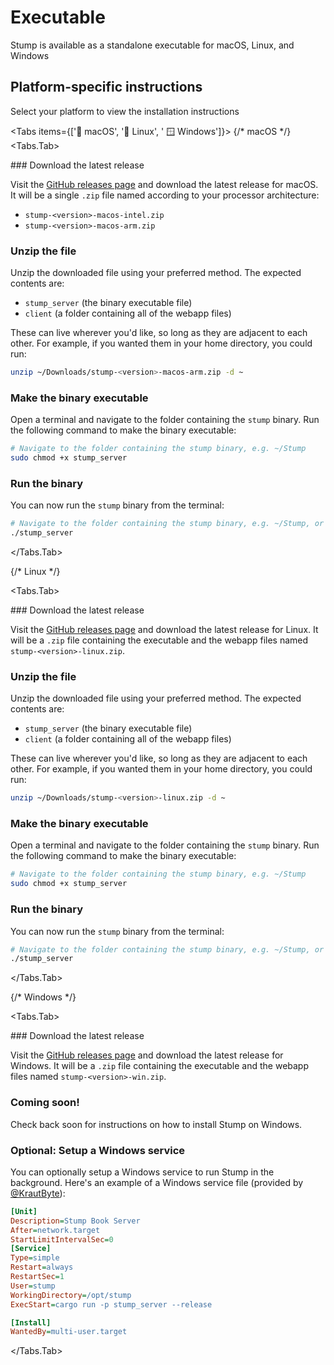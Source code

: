 
# Executable

Stump is available as a standalone executable for macOS, Linux, and Windows

## Platform-specific instructions

Select your platform to view the installation instructions

<Tabs items={['🍎 macOS', '🐧 Linux', ' 🪟 Windows']}>
{/* macOS */}
<Tabs.Tab>

<Steps>
### Download the latest release

Visit the [GitHub releases page](https://github.com/stumpapp/stump/releases) and download the latest release for macOS. It will be a single `.zip` file named according to your processor architecture:

- `stump-<version>-macos-intel.zip`
- `stump-<version>-macos-arm.zip`

### Unzip the file

Unzip the downloaded file using your preferred method. The expected contents are:

- `stump_server` (the binary executable file)
- `client` (a folder containing all of the webapp files)

These can live wherever you'd like, so long as they are adjacent to each other. For example, if you wanted them in your home directory, you could run:

```bash
unzip ~/Downloads/stump-<version>-macos-arm.zip -d ~
```

### Make the binary executable

Open a terminal and navigate to the folder containing the `stump` binary. Run the following command to make the binary executable:

```sh
# Navigate to the folder containing the stump binary, e.g. ~/Stump
sudo chmod +x stump_server
```

### Run the binary

You can now run the `stump` binary from the terminal:

```bash
# Navigate to the folder containing the stump binary, e.g. ~/Stump, or be sure to include the full path to the binary
./stump_server
```

</Steps>

</Tabs.Tab>

{/* Linux */}

<Tabs.Tab>

<Steps>
### Download the latest release

Visit the [GitHub releases page](https://github.com/stumpapp/stump/releases) and download the latest release for Linux. It will be a `.zip` file containing the executable and the webapp files named `stump-<version>-linux.zip`.

### Unzip the file

Unzip the downloaded file using your preferred method. The expected contents are:

- `stump_server` (the binary executable file)
- `client` (a folder containing all of the webapp files)

These can live wherever you'd like, so long as they are adjacent to each other. For example, if you wanted them in your home directory, you could run:

```bash
unzip ~/Downloads/stump-<version>-linux.zip -d ~
```

### Make the binary executable

Open a terminal and navigate to the folder containing the `stump` binary. Run the following command to make the binary executable:

```bash
# Navigate to the folder containing the stump binary, e.g. ~/Stump
sudo chmod +x stump_server
```

### Run the binary

You can now run the `stump` binary from the terminal:

```bash
# Navigate to the folder containing the stump binary, e.g. ~/Stump, or be sure to include the full path to the binary
./stump_server
```

</Steps>

</Tabs.Tab>

{/* Windows */}

<Tabs.Tab>

<Steps>
### Download the latest release

Visit the [GitHub releases page](https://github.com/stumpapp/stump/releases) and download the latest release for Windows. It will be a `.zip` file containing the executable and the webapp files named `stump-<version>-win.zip`.

### Coming soon!

Check back soon for instructions on how to install Stump on Windows.

### Optional: Setup a Windows service

You can optionally setup a Windows service to run Stump in the background. Here's an example of a Windows service file (provided by [@KrautByte](https://github.com/KrautByte)):

```ini
[Unit]
Description=Stump Book Server
After=network.target
StartLimitIntervalSec=0
[Service]
Type=simple
Restart=always
RestartSec=1
User=stump
WorkingDirectory=/opt/stump
ExecStart=cargo run -p stump_server --release

[Install]
WantedBy=multi-user.target
```

</Steps>

</Tabs.Tab>

</Tabs>
